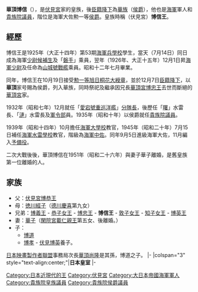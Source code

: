 {{東亞男性歷史人物
|名稱 =博信王<br />華頂博信
|身份 =日本王 (日本)→[[臣籍降下|臣籍降下]]
|圖片名稱 =Kacho Hironobu.jpg
|圖片大小 =
|圖片說明 =
|國家 =[[大日本帝國|大日本帝國]]、[[日本國|日本國]]
|時代 =[[明治時代|明治時代]]、[[大正時代|大正時代]]、[[昭和時代|昭和時代]]
|姓 =（無）→華頂
|名 = 博信
|封爵 =王（1905–1926）→華頂侯爵（1926–1947）
|出生日期 ={{Birth date|1905|5|22|}}
|出生地點 =[[日本|日本]][[東京|東京]]
|逝世日期 ={{death date and age|1970|10|23|1905|5|22|}}
|逝世地點 =
|父親 = [[伏見宮博恭王|伏見宮博恭王]]
|母親 = 博恭王妃經子
|妻 =戶田華子
|子 = 華頂博道<br />伏見博孝
}}
{{Japanese|japanese=華頂博信|kana=かちょう ひろのぶ|romaji=Kachō Hironobu}}
'''華頂博信'''（{{bd|1905年|5月22日|1970年|10月23日}}），是[[伏見宮|伏見宮]]家的皇族，後[[臣籍降下|臣籍降下]]為[[華族|華族]]（[[侯爵|侯爵]]），他也是[[大日本帝国海軍|海軍]]軍人和[[貴族院_(日本)|貴族院議員]]，階位是海軍大佐勲一等[[侯爵|侯爵]]。皇族時稱（伏見宮）'''博信王'''。

== 經歷 ==
博信王是1925年（大正十四年）第53期[[海軍兵學校|海軍兵學校]]學生，當天（7月14日）同日成為海軍[[少尉候補生|少尉候補生]]及「[[磐手_(裝甲巡洋艦)|磐手]]」乘員，翌年（1926年、大正十五年）12月1日昇[[海軍少尉|海軍少尉]]及任命為[[山城號戰艦|山城號戰艦]]乘員。昭和十二年七月畢業。

同年，博信王在10月19日接受[[勲一等旭日桐花大綬章|勲一等旭日桐花大綬章]]，並於12月7日[[臣籍降下|臣籍降下]]，以'''華頂'''家号賜為侯爵，列入華族，同時祭祀及繼承因兄長[[華頂宮博忠王|華頂宮博忠王]]去世而斷絕的[[華頂宮|華頂宮]]家。

1932年（昭和七年）12月就任「[[愛宕號重巡洋艦|愛宕號重巡洋艦]]」[[分隊長|分隊長]]，後歷任「[[曙_(吹雪型驅逐艦)|曙]]」水雷長、「[[漣_(吹雪型驅逐艦)|漣]]」水雷長及[[軍令部|軍令部]]員。1935年（昭和十年）以侯爵就任[[貴族院|貴族院議員]]。

1939年（昭和十四年）10月擔任[[海軍大學校|海軍大學校]]教官，1945年（昭和二十年）7月15日補任[[海軍水雷學校|海軍水雷學校]]教官，階級為[[海軍中佐|海軍中佐]]。同年9月5日進級海軍大佐，11月編入[[予備役|予備役]]。

二次大戰後後，華頂博信在1951年（昭和二十六年）與妻子華子離婚，是舊皇族第一位離婚的人。
== 家族 ==
* 父：[[伏見宮博恭王|伏見宮博恭王]]
* 母：[[博恭王妃經子|徳川經子]]（[[德川慶喜|德川慶喜]]第九女）
* 兄弟：[[博義王|博義王]] - [[淺野恭子|恭子女王]] - [[華頂宮博忠王|博忠王]] - '''博信王''' - [[清棲敦子|敦子女王]] - [[朝融王妃知子女王|知子女王]] - [[伏見博英|博英王]]
* 妻：[[戶田華子|華子]]（[[閑院宮載仁親王|閑院宮載仁親王]]第五女、後離婚。）
* 子：
** [[華頂博道|博道]]
** [[伏見博孝|博孝]] - [[伏見博英|伏見博英]]養子。
[[日本映畫製作者聯盟|日本映畫製作者聯盟]]事務局次長[[華頂尚隆|華頂尚隆]]是其孫，博道之子。
{{start box|width=auto}}
{{s-roy}}
|-
|colspan="3" style="text-align:center;"|'''日本皇室'''
|-
{{s-none|無|祭祀斷絕的[[華頂宮|華頂宮]]家}}
{{s-title|華頂家當主|1926年－1970年}}
{{s-after|[[華頂博道|華頂博道]]}}
{{end box}}
{{DEFAULTSORT:Kachō Hironobu}}
[[Category:日本近現代的王|Category:日本近現代的王]]
[[Category:伏見宮|Category:伏見宮]]
[[Category:大日本帝國海軍軍人|Category:大日本帝國海軍軍人]]
[[Category:貴族院皇族議員|Category:貴族院皇族議員]]
[[Category:貴族院侯爵議員|Category:貴族院侯爵議員]]
